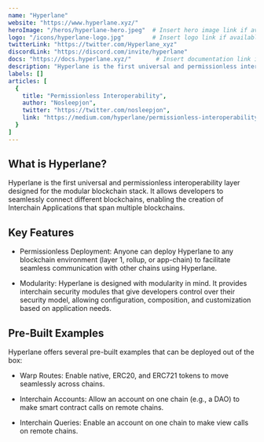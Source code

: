 ---
name: "Hyperlane"
website: "https://www.hyperlane.xyz/"
heroImage: "/heros/hyperlane-hero.jpeg"  # Insert hero image link if available
logo: "/icons/hyperlane-logo.jpg"        # Insert logo link if available
twitterLink: "https://twitter.com/Hyperlane_xyz"
discordLink: "https://discord.com/invite/hyperlane"
docs: "https://docs.hyperlane.xyz/"       # Insert documentation link if available
description: "Hyperlane is the first universal and permissionless interoperability layer built for the modular blockchain stack. It enables seamless communication between different blockchains."
labels: []
articles: [
  {
    title: "Permissionless Interoperability",
    author: "Nosleepjon",
    twitter: "https://twitter.com/nosleepjon",
    link: "https://medium.com/hyperlane/permissionless-interoperability-3ae02fc162de"
  }
]
---

## What is Hyperlane?

Hyperlane is the first universal and permissionless interoperability layer designed for the modular blockchain stack. It allows developers to seamlessly connect different blockchains, enabling the creation of Interchain Applications that span multiple blockchains.

## Key Features

- Permissionless Deployment: Anyone can deploy Hyperlane to any blockchain environment (layer 1, rollup, or app-chain) to facilitate seamless communication with other chains using Hyperlane.

- Modularity: Hyperlane is designed with modularity in mind. It provides interchain security modules that give developers control over their security model, allowing configuration, composition, and customization based on application needs.

## Pre-Built Examples

Hyperlane offers several pre-built examples that can be deployed out of the box:

- Warp Routes: Enable native, ERC20, and ERC721 tokens to move seamlessly across chains.

- Interchain Accounts: Allow an account on one chain (e.g., a DAO) to make smart contract calls on remote chains.

- Interchain Queries: Enable an account on one chain to make view calls on remote chains.

